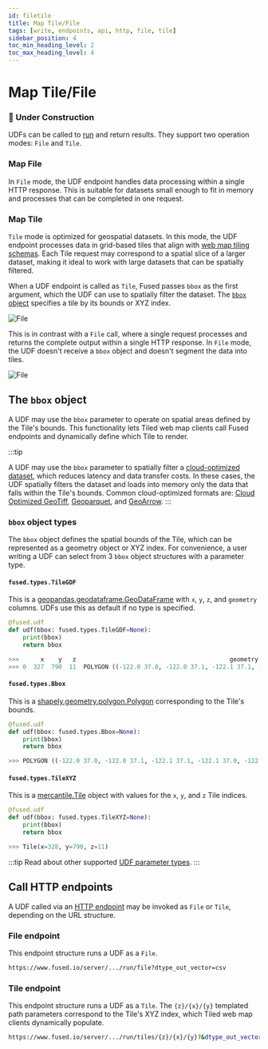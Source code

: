 ```yaml
---
id: filetile
title: Map Tile/File
tags: [write, endpoints, api, http, file, tile]
sidebar_position: 4
toc_min_heading_level: 2
toc_max_heading_level: 4
---
```




# Map Tile/File  


### <Tag color="#D1E550" fontColor="#141414" >🚧 Under Construction</Tag>


UDFs can be called to [run](/basics/core-concepts/run/) and return results. They support two operation modes: `File` and `Tile`.

### Map File

In `File` mode, the UDF endpoint handles data processing within a single HTTP response. This is suitable for datasets small enough to fit in memory and processes that can be completed in one request.

### Map Tile

`Tile` mode is optimized for geospatial datasets. In this mode, the UDF endpoint processes data in grid-based tiles that align with [web map tiling schemas](https://wiki.openstreetmap.org/wiki/Slippy_map). Each Tile request may correspond to a spatial slice of a larger dataset, making it ideal to work with large datasets that can be spatially filtered. 

When a UDF endpoint is called as `Tile`, Fused passes `bbox` as the first argument, which the UDF can use to spatially filter the dataset. The [`bbox` object](/basics/core-concepts/filetile/#bbox-object-types) specifies a tile by its bounds or XYZ index.



<div style={{textAlign: 'center'}}>
<img src={ImageTile} alt="File" style={{width: 600}} />
</div>

This is in contrast with a `File` call, where a single request processes and returns the complete output within a single HTTP response. In `File` mode, the UDF doesn't receive a `bbox` object and doesn't segment the data into tiles. 


<div style={{textAlign: 'center'}}>
<img src={ImageFile} alt="File" style={{width: 600,}} />
</div>


## The `bbox` object


A UDF may use the `bbox` parameter to operate on spatial areas defined by the Tile's bounds. This functionality lets Tiled web map clients call Fused endpoints and dynamically define which Tile to render. 

:::tip

A UDF may use the `bbox` parameter to spatially filter a [cloud-optimized dataset](https://guide.cloudnativegeo.org/), which reduces latency and data transfer costs. In these cases, the UDF spatially filters the dataset and loads into memory only the data that falls within the Tile's bounds. Common cloud-optimized formats are: [Cloud Optimized GeoTiff](https://www.cogeo.org/), [Geoparquet](https://geoparquet.org/), and [GeoArrow](https://geoarrow.org/format.html).
:::




### `bbox` object types

The `bbox` object defines the spatial bounds of the Tile, which can be represented as a geometry object or XYZ index. For convenience, a user writing a UDF can select from 3 `bbox` object structures with a parameter type.

#### `fused.types.TileGDF` 
This is a [geopandas.geodataframe.GeoDataFrame](https://geopandas.org/en/stable/docs/reference/api/geopandas.GeoDataFrame.html) with `x`, `y`, `z`, and `geometry` columns. UDFs use this as default if no type is specified.

```python
@fused.udf
def udf(bbox: fused.types.TileGDF=None):
    print(bbox)
    return bbox

>>>      x    y   z                                           geometry
>>> 0  327  790  11  POLYGON ((-122.0 37.0, -122.0 37.1, -122.1 37.1, -122.1 37.0, -122.0 37.0))
```

#### `fused.types.Bbox` 
This is a [shapely.geometry.polygon.Polygon](https://shapely.readthedocs.io/en/stable/reference/shapely.Polygon.html) corresponding to the Tile's bounds.

```python
@fused.udf
def udf(bbox: fused.types.Bbox=None):
    print(bbox)
    return bbox

>>> POLYGON ((-122.0 37.0, -122.0 37.1, -122.1 37.1, -122.1 37.0, -122.0 37.0))
```


#### `fused.types.TileXYZ` 
This is a [mercantile.Tile](https://mercantile.readthedocs.io/en/stable/api/mercantile.html) object with values for the `x`, `y`, and `z` Tile indices.

```python
@fused.udf
def udf(bbox: fused.types.TileXYZ=None):
    print(bbox)
    return bbox

>>> Tile(x=328, y=790, z=11)
```

:::tip
Read about other supported [UDF parameter types](/basics/core-concepts/write/#typed-parameters). 
:::


## Call HTTP endpoints

A UDF called via an [HTTP endpoint](/basics/core-concepts/run/#http-requests) may be invoked as `File` or `Tile`, depending on the URL structure.


### File endpoint


This endpoint structure runs a UDF as a `File`.

```bash
https://www.fused.io/server/.../run/file?dtype_out_vector=csv
```


### Tile endpoint


This endpoint structure runs a UDF as a `Tile`. The `{z}/{x}/{y}` templated path parameters correspond to the Tile's XYZ index, which Tiled web map clients dynamically populate.

```bash
https://www.fused.io/server/.../run/tiles/{z}/{x}/{y}?&dtype_out_vector=csv
```
